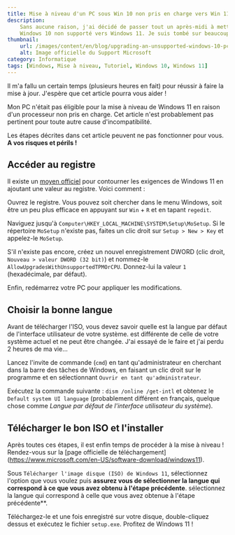```yaml
---
title: Mise à niveau d'un PC sous Win 10 non pris en charge vers Win 11
description:
    Sans aucune raison, j'ai décidé de passer tout un après-midi à mettre à niveau mon PC non supporté
    Windows 10 non supporté vers Windows 11. Je suis tombé sur beaucoup d'erreurs stupides, alors j'ai décidé d'écrire à ce sujet.
thumbnail:
    url: /images/content/en/blog/upgrading-an-unsupported-windows-10-pc-to-windows-11-0.jpg
    alt: Image officielle du Support Microsoft
category: Informatique
tags: [Windows, Mise à niveau, Tutoriel, Windows 10, Windows 11]
---
```


Il m'a fallu un certain temps (plusieurs heures en fait) pour réussir à faire la mise à jour.
J'espère que cet article pourra vous aider !

<Alert>

Mon PC n'était pas éligible pour la mise à niveau de Windows 11 en raison d'un processeur non pris en charge.
Cet article n'est probablement pas pertinent pour toute autre cause d'incompatibilité.

</Alert>

<Alert>

Les étapes décrites dans cet article peuvent ne pas fonctionner pour vous. **A vos risques et périls !**

</Alert>

## Accéder au registre

Il existe un [moyen officiel](https://support.microsoft.com/en-us/windows/ways-to-install-windows-11-e0edbbfb-cfc5-4011-868b-2ce77ac7c70e)
pour contourner les exigences de Windows 11 en ajoutant une valeur au registre. Voici comment :

Ouvrez le registre. Vous pouvez soit chercher dans le menu Windows, soit être un peu plus
efficace en appuyant sur `Win` + `R` et en tapant `regedit`.

Naviguez jusqu'à `Computer\HKEY_LOCAL_MACHINE\SYSTEM\Setup\MoSetup`. Si le répertoire `MoSetup` n'existe pas,
faites un clic droit sur `Setup > New > Key` et appelez-le `MoSetup`.

S'il n'existe pas encore, créez un nouvel enregistrement DWORD (clic droit, `Nouveau > valeur DWORD (32 bit)`)
et nommez-le `AllowUpgradesWithUnsupportedTPMOrCPU`. Donnez-lui la valeur `1` (hexadécimale, par défaut).

Enfin, redémarrez votre PC pour appliquer les modifications.

## Choisir la bonne langue

Avant de télécharger l'ISO, vous devez savoir quelle est la langue par défaut de l'interface utilisateur de votre système.
est différente de celle de votre système actuel et ne peut être changée. J'ai essayé de le faire
et j'ai perdu 2 heures de ma vie...

Lancez l'invite de commande (`cmd`) en tant qu'administrateur en cherchant dans la barre des tâches de Windows,
en faisant un clic droit sur le programme et en sélectionnant `Ouvrir en tant qu'administrateur`.

Exécutez la commande suivante : `dism /online /get-intl` et obtenez le `Default system UI language`
(probablement différent en français, quelque chose comme _Langue par défaut de l'interface utilisateur du système_).

## Télécharger le bon ISO et l'installer

Après toutes ces étapes, il est enfin temps de procéder à la mise à niveau ! Rendez-vous sur la
[page officielle de téléchargement] (https://www.microsoft.com/en-US/software-download/windows11).

Sous `Télécharger l'image disque (ISO) de Windows 11`, sélectionnez l'option que vous voulez puis **assurez vous de sélectionner la langue qui correspond à ce que vous avez obtenu à l'étape précédente**.
sélectionnez la langue qui correspond à celle que vous avez obtenue à l'étape précédente\*\*.

Téléchargez-le et une fois enregistré sur votre disque, double-cliquez dessus et exécutez le fichier `setup.exe`. Profitez de Windows 11 !
